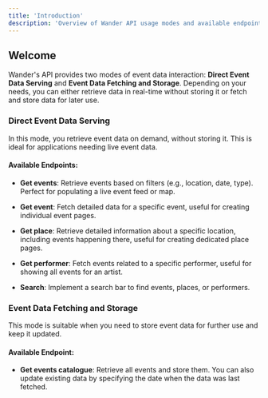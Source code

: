 ```yaml
---
title: 'Introduction'
description: 'Overview of Wander API usage modes and available endpoints'
---
```


## Welcome

Wander's API provides two modes of event data interaction: **Direct Event Data Serving** and **Event Data Fetching and Storage**. Depending on your needs, you can either retrieve data in real-time without storing it or fetch and store data for later use.

### Direct Event Data Serving

In this mode, you retrieve event data on demand, without storing it. This is ideal for applications needing live event data.

#### Available Endpoints:

- **Get events**: Retrieve events based on filters (e.g., location, date, type). Perfect for populating a live event feed or map.

- **Get event**: Fetch detailed data for a specific event, useful for creating individual event pages.

- **Get place**: Retrieve detailed information about a specific location, including events happening there, useful for creating dedicated place pages.

- **Get performer**: Fetch events related to a specific performer, useful for showing all events for an artist.

- **Search**: Implement a search bar to find events, places, or performers.

### Event Data Fetching and Storage

This mode is suitable when you need to store event data for further use and keep it updated.

#### Available Endpoint:

- **Get events catalogue**: Retrieve all events and store them. You can also update existing data by specifying the date when the data was last fetched.

